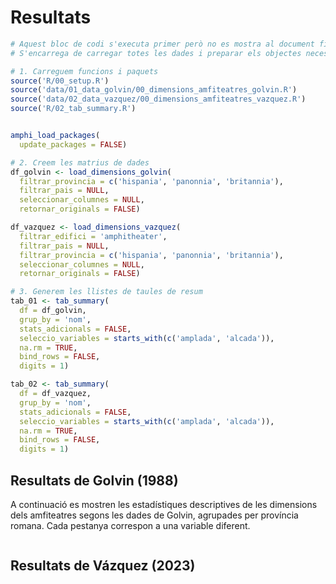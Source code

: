 # Resultats

```r
# Aquest bloc de codi s'executa primer però no es mostra al document final.
# S'encarrega de carregar totes les dades i preparar els objectes necessaris.

# 1. Carreguem funcions i paquets
source('R/00_setup.R')
source('data/01_data_golvin/00_dimensions_amfiteatres_golvin.R')
source('data/02_data_vazquez/00_dimensions_amfiteatres_vazquez.R')
source('R/02_tab_summary.R')


amphi_load_packages(
  update_packages = FALSE)

# 2. Creem les matrius de dades
df_golvin <- load_dimensions_golvin(
  filtrar_provincia = c('hispania', 'panonnia', 'britannia'),
  filtrar_pais = NULL,
  seleccionar_columnes = NULL,
  retornar_originals = FALSE)

df_vazquez <- load_dimensions_vazquez(
  filtrar_edifici = 'amphitheater',
  filtrar_pais = NULL,
  filtrar_provincia = c('hispania', 'panonnia', 'britannia'),
  seleccionar_columnes = NULL,
  retornar_originals = FALSE)

# 3. Generem les llistes de taules de resum
tab_01 <- tab_summary(
  df = df_golvin,
  grup_by = 'nom',
  stats_adicionals = FALSE,
  seleccio_variables = starts_with(c('amplada', 'alcada')),
  na.rm = TRUE,
  bind_rows = FALSE,
  digits = 1)

tab_02 <- tab_summary(
  df = df_vazquez,
  grup_by = 'nom',
  stats_adicionals = FALSE,
  seleccio_variables = starts_with(c('amplada', 'alcada')),
  na.rm = TRUE,
  bind_rows = FALSE,
  digits = 1)

```


## Resultats de Golvin (1988)

A continuació es mostren les estadístiques descriptives de les dimensions dels amfiteatres segons les dades de Golvin, agrupades per província romana. Cada pestanya correspon a una variable diferent.

```r

```


## Resultats de Vázquez (2023)

```r


```
